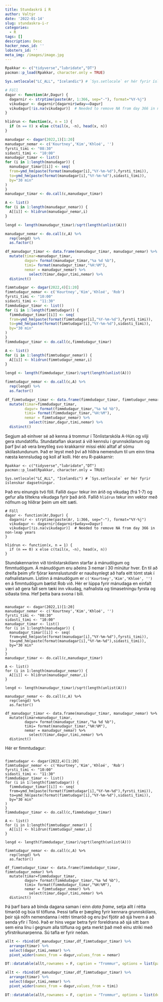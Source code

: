 ```yaml
---
title: Stundaskrá í R
author: Valtýr
date: '2022-01-14'
slug: stundaskra-i-r
categories:
  - R
tags: []
description: Desc
hacker_news_id: ''
lobsters_id: ''
meta_img: /images/image.jpg
---
```


```r
Rpakkar <- c("tidyverse","lubridate","DT")
pacman::p_load(Rpakkar, character.only = TRUE)

Sys.setlocale("LC_ALL", "Icelandic") # `Sys.setlocale` er hér fyrir íslenskar dagsetningar.
```
```r
# Föll
dagar <- function(Ar,Dagur) {
  dagarnir <- strptime(paste(Ar, 1:366, sep="-"), format="%Y-%j")
  vikudagur <- dagarnir[dagarnir$wday==Dagur]
  vikudagur[!is.na(vikudagur)]  # Needed to remove NA from day 366 in non-leap years
}

hlidrun <- function(x, n = 1) {
  if (n == 0) x else c(tail(x, -n), head(x, n))
}
```
```r

manudagar <- dagar(2022,1)[1:20]
manudagur_nemar <- c('Kourtney','Kim','Khloé', '')
fyrsti_timi <- "08:30"
sidasti_timi <- "10:00"
manudagur_timar <- list()
for (i in 1:length(manudagar)) {
  manudagur_timar[[i]] <- seq(
  from=ymd_hm(paste(format(manudagar[i],"%Y-%m-%d"),fyrsti_timi)),
  to=ymd_hm(paste(format(manudagar[i],"%Y-%m-%d"),sidasti_timi)),
  by="30 min"
)
}  
manudagur_timar <- do.call(c,manudagur_timar)

A <- list()
for (i in 1:length(manudagur_nemar)) {
  A[[i]] <- hlidrun(manudagur_nemar,i)
}

lengd <- length(manudagur_timar)/sqrt(length(unlist(A)))

manudagur_nemar <- do.call(c,A) %>% 
  rep(lengd) %>% 
  as.factor()

df_manudagur_timar <- data.frame(manudagur_timar, manudagur_nemar) %>% 
  mutate(timar=manudagur_timar,
         dagur= format(manudagur_timar,"%a %d %b"),
         timi= format(manudagur_timar,"%H:%M"),
         nemar = manudagur_nemar) %>%
           select(timar,dagur,timi,nemar) %>%
  distinct()

```
```r

fimmtudagar <- dagar(2022,4)[1:20]
fimmtudagur_nemar <- c('Kourtney','Kim','Khloé', 'Rob')
fyrsti_timi <- "10:00"
sidasti_timi <- "11:30"
fimmdudagur_timar <- list()
for (i in 1:length(fimmtudagar)) {
  fimmdudagur_timar[[i]] <- seq(
  from=ymd_hm(paste(format(fimmtudagar[i],"%Y-%m-%d"),fyrsti_timi)),
  to=ymd_hm(paste(format(fimmtudagar[i],"%Y-%m-%d"),sidasti_timi)),
  by="30 min"
)
}
fimmdudagur_timar <- do.call(c,fimmdudagur_timar)

A <- list()
for (i in 1:length(fimmtudagur_nemar)) {
  A[[i]] <- hlidrun(fimmtudagur_nemar,i)
}

lengd <- length(fimmdudagur_timar)/sqrt(length(unlist(A)))

fimmtudagur_nemar <- do.call(c,A) %>% 
  rep(lengd) %>% 
  as.factor()

df_fimmtudagur_timar <- data.frame(fimmdudagur_timar, fimmtudagur_nemar) %>% 
  mutate(timar=fimmdudagur_timar,
         dagur= format(fimmdudagur_timar,"%a %d %b"),
         timi= format(fimmdudagur_timar,"%H:%M"),
         nemar = fimmtudagur_nemar) %>%
           select(timar,dagur,timi,nemar) %>%
  distinct()
```

Segjum að einhver sé að kenna á trommur í Tónlistarskóla A-Hún og vilji gera stundatöflu. Stundataflan skarast á við kennslu í grunnskólanum og þarf því að vera breytileg svo krakkarnir missi ekki alltaf af sömu skólastundunum. Það er leyst með því að hliðra nemendum til um einn tíma næsta kennsludag og koll af kolli.
Hér eru R-pakkarnir: 

```
Rpakkar <- c("tidyverse","lubridate","DT")
pacman::p_load(Rpakkar, character.only = TRUE)

Sys.setlocale("LC_ALL", "Icelandic") # `Sys.setlocale` er hér fyrir íslenskar dagsetningar.
```

Það eru einungis tvö föll. Fallið `dagar` tekur inn árið og vikudag (frá 1-7) og gefur alla tiltekna vikudaga fyrir það árið. Fallið `hlidrun` tekur inn vektor með nöfnum og hliðrar þeim um eitt sæti.

```
# Föll
dagar <- function(Ar,Dagur) {
  dagarnir <- strptime(paste(Ar, 1:366, sep="-"), format="%Y-%j")
  vikudagur <- dagarnir[dagarnir$wday==Dagur]
  vikudagur[!is.na(vikudagur)]  # Needed to remove NA from day 366 in non-leap years
}

hlidrun <- function(x, n = 1) {
  if (n == 0) x else c(tail(x, -n), head(x, n))
}
```

Stundakennarinn við tónlistarskólann starfar á mánudögum og fimmtudögum. Á mánudögum eru aðeins 3 nemar í 30 mínútur hver. En til að dreifa þeim yfir fjórar kennslustundir er nauðsynlegt að hafa eitt tómt stak í nafnalistanum. Listinn á mánudögum er `c('Kourtney','Kim','Khloé', '')` en á fimmtudögum bætist Rob við.
Hér er lúppa fyrir mánudaga en einfalt væri að gera fall sem tæki inn vikudag, nafnalista og tímasetningu fyrsta og síðasta tíma. Hef þetta bara svona í bili.

```

manudagar <- dagar(2022,1)[1:20]
manudagur_nemar <- c('Kourtney','Kim','Khloé', '')
fyrsti_timi <- "08:30"
sidasti_timi <- "10:00"
manudagur_timar <- list()
for (i in 1:length(manudagar)) {
  manudagur_timar[[i]] <- seq(
  from=ymd_hm(paste(format(manudagar[i],"%Y-%m-%d"),fyrsti_timi)),
  to=ymd_hm(paste(format(manudagar[i],"%Y-%m-%d"),sidasti_timi)),
  by="30 min"
)
}  
manudagur_timar <- do.call(c,manudagur_timar)

A <- list()
for (i in 1:length(manudagur_nemar)) {
  A[[i]] <- hlidrun(manudagur_nemar,i)
}

lengd <- length(manudagur_timar)/sqrt(length(unlist(A)))

manudagur_nemar <- do.call(c,A) %>% 
  rep(lengd) %>% 
  as.factor()

df_manudagur_timar <- data.frame(manudagur_timar, manudagur_nemar) %>% 
  mutate(timar=manudagur_timar,
         dagur= format(manudagur_timar,"%a %d %b"),
         timi= format(manudagur_timar,"%H:%M"),
         nemar = manudagur_nemar) %>%
           select(timar,dagur,timi,nemar) %>%
  distinct()

```

Hér er fimmtudagur:

```

fimmtudagar <- dagar(2022,4)[1:20]
fimmtudagur_nemar <- c('Kourtney','Kim','Khloé', 'Rob')
fyrsti_timi <- "10:00"
sidasti_timi <- "11:30"
fimmdudagur_timar <- list()
for (i in 1:length(fimmtudagar)) {
  fimmdudagur_timar[[i]] <- seq(
  from=ymd_hm(paste(format(fimmtudagar[i],"%Y-%m-%d"),fyrsti_timi)),
  to=ymd_hm(paste(format(fimmtudagar[i],"%Y-%m-%d"),sidasti_timi)),
  by="30 min"
)
}
fimmdudagur_timar <- do.call(c,fimmdudagur_timar)

A <- list()
for (i in 1:length(fimmtudagur_nemar)) {
  A[[i]] <- hlidrun(fimmtudagur_nemar,i)
}

lengd <- length(fimmdudagur_timar)/sqrt(length(unlist(A)))

fimmtudagur_nemar <- do.call(c,A) %>% 
  rep(lengd) %>% 
  as.factor()

df_fimmtudagur_timar <- data.frame(fimmdudagur_timar, fimmtudagur_nemar) %>% 
  mutate(timar=fimmdudagur_timar,
         dagur= format(fimmdudagur_timar,"%a %d %b"),
         timi= format(fimmdudagur_timar,"%H:%M"),
         nemar = fimmtudagur_nemar) %>%
           select(timar,dagur,timi,nemar) %>%
  distinct()
```

Þá þarf bara að binda dagana saman í einn *data frame*, setja allt í rétta tímaröð og búa til töfluna. Þessi tafla er þægileg fyrir kennara grunnskólans, þeir sjá nöfn nemendanna í réttri tímaröð og eru því fljótir að sjá hvern á að senda yfir í Tónó. Það er hins vegar betra fyrir foreldrana að sjá sitt barn sem eina línu í gegnum alla töfluna og geta merkt það með einu striki með yfirstrikunarpenna. Sú tafla er fyrir neðan.

```r
allt <- rbind(df_manudagur_timar,df_fimmtudagur_timar) %>%
  arrange(timar) %>% 
  select(dagur,timi,nemar) %>%
  pivot_wider(names_from = dagur,values_from = nemar) 

DT::datatable(allt,rownames = F, caption = "Trommur", options = list(pageLength = 17, dom = 'tip'))

```

```r
allt <- rbind(df_manudagur_timar,df_fimmtudagur_timar) %>%
  arrange(timar) %>% 
  select(dagur,timi,nemar) %>%
  pivot_wider(names_from = dagur,values_from = timi) 

DT::datatable(allt,rownames = F, caption = "Trommur", options = list(dom = 'tip'))

```

